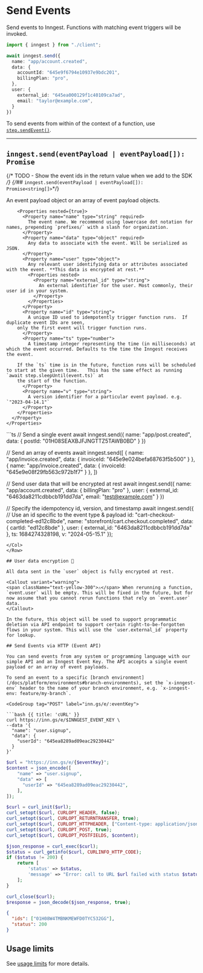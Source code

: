 # Send Events

Send events to Inngest. Functions with matching event triggers will be invoked.

```ts
import { inngest } from "./client";

await inngest.send({
  name: "app/account.created",
  data: {
    accountId: "645e9f6794e10937e9bdc201",
    billingPlan: "pro",
  },
  user: {
    external_id: "645ea000129f1c40109ca7ad",
    email: "taylor@example.com",
  }
})
```

To send events from within of the context of a function, use [`step.sendEvent()`](/docs/reference/functions/step-send-event).

---


## `inngest.send(eventPayload | eventPayload[]): Promise`
{/* TODO - Show the event ids in the return value when we add to the SDK */}
{/*## `inngest.send(eventPayload | eventPayload[]): Promise<string[]>`*/}

<Row>
  <Col>
    <Properties>
      <Property name="eventPayload" type="object | object[]" required>
        An event payload object or an array of event payload objects.

        <Properties nested={true}>
          <Property name="name" type="string" required>
            The event name. We recommend using lowercase dot notation for names, prepending `prefixes/` with a slash for organization.
          </Property>
          <Property name="data" type="object" required>
            Any data to associate with the event. Will be serialized as JSON.
          </Property>
          <Property name="user" type="object">
            Any relevant user identifying data or attributes associated with the event. **This data is encrypted at rest.**
            <Properties nested>
              <Property name="external_id" type="string">
                An external identifier for the user. Most commonly, their user id in your system.
              </Property>
            </Properties>
          </Property>
          <Property name="id" type="string">
            A unique ID used to idempotently trigger function runs.  If duplicate event IDs are seen,
	    only the first event will trigger function runs.
          </Property>
          <Property name="ts" type="number">
            A timestamp integer representing the time (in milliseconds) at which the event occurred. Defaults to the time the Inngest receives the event.

	    If the `ts` time is in the future, function runs will be scheduled to start at the given time.   This has the same effect as running `await step.sleepUntil(event.ts)` at
	    the start of the function.
          </Property>
          <Property name="v" type="string">
            A version identifier for a particular event payload. e.g. `"2023-04-14.1"`
          </Property>
        </Properties>
      </Property>
    </Properties>
  </Col>
  <Col>
  ```ts
  // Send a single event
  await inngest.send({
    name: "app/post.created",
    data: { postId: "01H08SEAXBJFJNGTTZ5TAWB0BD" }
  })

  // Send an array of events
  await inngest.send([
    {
      name: "app/invoice.created",
      data: { invoiceId: "645e9e024befa68763f5b500" }
    },
    {
      name: "app/invoice.created",
      data: { invoiceId: "645e9e08f29fb563c972b1f7" }
    },
  ])

  // Send user data that will be encrypted at rest
  await inngest.send({
    name: "app/account.created",
    data: { billingPlan: "pro" },
    user: {
      external_id: "6463da8211cdbbcb191dd7da",
      email: "test@example.com"
    }
  })

  // Specify the idempotency id, version, and timestamp
  await inngest.send({
    // Use an id specific to the event type & payload
    id: "cart-checkout-completed-ed12c8bde",
    name: "storefront/cart.checkout.completed",
    data: { cartId: "ed12c8bde" },
    user: { external_id: "6463da8211cdbbcb191dd7da" },
    ts: 1684274328198,
    v: "2024-05-15.1"
  });
  ```
  </Col>
</Row>

## User data encryption 🔐

All data sent in the `user` object is fully encrypted at rest.

<Callout variant="warning">
  <span className="text-yellow-300">⚠️</span> When rerunning a function, `event.user` will be empty. This will be fixed in the future, but for now assume that you cannot rerun functions that rely on `event.user` data.
</Callout>

In the future, this object will be used to support programmatic deletion via API endpoint to support certain right-to-be-forgotten flows in your system. This will use the `user.external_id` property for lookup.

## Send Events via HTTP (Event API)

You can send events from any system or programming language with our simple API and an Inngest Event Key. The API accepts a single event payload or an array of event payloads.

To send an event to a specific [branch environment](/docs/platform/environments#branch-environments), set the `x-inngest-env` header to the name of your branch environment, e.g. `x-inngest-env: feature/my-branch`.

<CodeGroup tag="POST" label="inn.gs/e/:eventKey">

```bash {{ title: 'cURL' }}
curl https://inn.gs/e/$INNGEST_EVENT_KEY \
  --data '{
    "name": "user.signup",
    "data": {
      "userId": "645ea8289ad09eac29230442"
    }
  }'
```

```php
$url = "https://inn.gs/e/{$eventKey}";
$content = json_encode([
    "name" => "user.signup",
    "data" => [
      "userId" => "645ea8289ad09eac29230442",
    ],
]);

$curl = curl_init($url);
curl_setopt($curl, CURLOPT_HEADER, false);
curl_setopt($curl, CURLOPT_RETURNTRANSFER, true);
curl_setopt($curl, CURLOPT_HTTPHEADER, ["Content-type: application/json"]);
curl_setopt($curl, CURLOPT_POST, true);
curl_setopt($curl, CURLOPT_POSTFIELDS, $content);

$json_response = curl_exec($curl);
$status = curl_getinfo($curl, CURLINFO_HTTP_CODE);
if ($status != 200) {
    return [
        'status' => $status,
        'message' => "Error: call to URL $url failed with status $status, response $json_response, curl_error " . curl_error($curl) . ", curl_errno " . curl_errno($curl),
    ];
}

curl_close($curl);
$response = json_decode($json_response, true);
```

</CodeGroup>

```json {{ title: 'Response' }}
{
  "ids": ["01H08W4TMBNKMEWFD0TYC532GG"],
  "status": 200
}
```

## Usage limits

See [usage limits][usage-limits] for more details.

[usage-limits]: /docs/usage-limits/inngest#events
